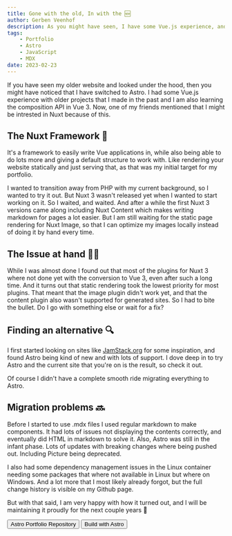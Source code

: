 ```yaml
---
title: Gone with the old, In with the 🆕
author: Gerben Veenhof
description: As you might have seen, I have some Vue.js experience, and I am also good on the way on learning the composition API in Vue version 3.0.
tags: 
    - Portfolio 
    - Astro
    - JavaScript
    - MDX
date: 2023-02-23
---
```



If you have seen my older website and looked under the hood, then you might have noticed that I have switched to Astro. 
I had some Vue.js experience with older projects that I made in the past and I am also learning the composition API in Vue 3. 
Now, one of my friends mentioned that I might be intrested in Nuxt because of this.

## The Nuxt Framework 🔨

It's a framework to easily write Vue applications in, while also being able to do lots more and giving a default structure to work with.
Like rendering your website statically and just serving that, as that was my initial target for my portfolio.

I wanted to transition away from PHP with my current background, so I wanted to try it out. But Nuxt 3 wasn't released yet when I wanted to start working on it.
So I waited, and waited. And after a while the first Nuxt 3 versions came along including Nuxt Content which makes writing markdown for pages a lot easier.
But I am still waiting for the static page rendering for Nuxt Image, so that I can optimize my images locally instead of doing it by hand every time.

## The Issue at hand 👋🏻

While I was almost done I found out that most of the plugins for Nuxt 3 where not done yet with the conversion to Vue 3, even after such a long time. And it turns out that static rendering took the lowest priority for most plugins.
That meant that the image plugin didn't work yet, and that the content plugin also wasn't supported for generated sites.
So I had to bite the bullet. Do I go with something else or wait for a fix?

## Finding an alternative 🔍

I first started looking on sites like [JamStack.org](https://jamstack.org/generators/) for some inspiration, and found Astro being kind of new and with lots of support.
I dove deep in to try Astro and the current site that you're on is the result, so check it out.

Of course I didn't have a complete smooth ride migrating everything to Astro. 

## Migration problems 🔜

Before I started to use .mdx files I used regular markdown to make components. It had lots of issues not displaying the contents correctly, and eventually did HTML in markdown to solve it.
Also, Astro was still in the infant phase. Lots of updates with breaking changes where being pushed out. Including Picture being deprecated.

I also had some dependency management issues in the Linux container needing some packages that where not available in Linux but where on Windows.
And a lot more that I most likely already forgot, but the full change history is visible on my Github page.

But with that said, I am very happy with how it turned out, and I will be maintaining it proudly for the next couple years 🤗

<FlexCenter>
    <Button href="https://github.com/nlxdodge/portfolio-astro" icon="mdi:github">Astro Portfolio Repository</Button>
    <Button href="https://atsro.build/" icon="ph:link-bold">Build with Astro</Button>
</FlexCenter>
